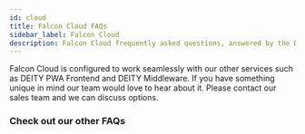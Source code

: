 ```yaml
---
id: cloud
title: Falcon Cloud FAQs
sidebar_label: Falcon Cloud
description: Falcon Cloud frequently asked questions, answered by the DEITY team.
---
```



<Accordion title="Can I use Falcon Cloud without the other DEITY Platform services?">
  Falcon Cloud is configured to work seamlessly with our other services such as DEITY PWA Frontend and DEITY Middleware. If you have something unique in mind our team would love to hear about it. Please <Link href="https://deity.io/contact">contact our sales team</Link> and we can discuss options.
</Accordion>

### Check out our other FAQs
<Categories />
